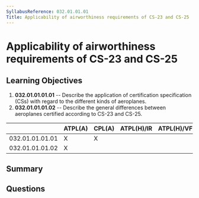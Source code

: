 ```yaml
---
SyllabusReference: 032.01.01.01
Title: Applicability of airworthiness requirements of CS-23 and CS-25
---
```


# Applicability of airworthiness requirements of CS-23 and CS-25

## Learning Objectives

1. **032.01.01.01.01** -- Describe the application of certification
   specification (CSs) with regard to the different kinds of aeroplanes.
2. **032.01.01.01.02** -- Describe the general differences between aeroplanes
   certified according to CS-23 and CS-25.

|                 | ATPL(A) | CPL(A) | ATPL(H)/IR | ATPL(H)/VFR | CPL(H) | IR  | CBIR(A) |
| --------------- | ------- | ------ | ---------- | ----------- | ------ | --- | ------- |
| 032.01.01.01.01 | X       | X      |            |             |        |     |         |
| 032.01.01.01.02 | X       |        |            |             |        |     |         |

## Summary

## Questions

